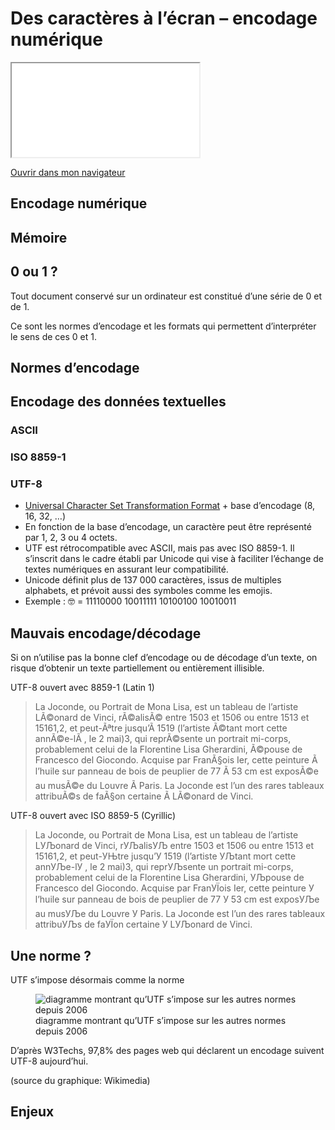 # Des caractères à l'écran -- encodage numérique 

::: {.content-visible when-format="html" unless-format="revealjs"}

```{=html}
<iframe src="_slides/encodage.html"></iframe>
```
[Ouvrir dans mon navigateur](_slides/encodage.html){target="_blank"} 

::: 

## Encodage numérique 

<!-- Alix 

- L'encodage = transformation de données d'un format à un autre
- Le degré zéro = transformation de données en valeurs binaires (on/off). On représente ces états par un 1 ou un 0.

    - un bit est une instance de 0 ou de 1
    - un train de bits (ou byte) est un groupe composé d'une suite de bits
    - un octet est un groupe de 8 bits

- Un fichier de 100 octets est + riche qu'un fichier de 10 octets
- La taille d'un fichier numérique = nombre d'instances de 0 et de 1 nécessaires à sa représentation

-->

## Mémoire 

<!-- Alix
- La taille d'un disque dur définit le nombre de bits disponibles pour encoder des informations simultanément. Par exemple, un disque dur de 50 Go de mémoire :

    - est égal à 50 000 000 000 octets (cinquante milliards)
    - est égal à 400 000 000 000 bits (quatre cents milliards)

- La taille d'un fichier définit le nombre de bits nécessaire à son encodage. Par exemple, un fichier d'une taille de 30 Ko :

    - nécessite 30 x 1 000 x 8 bits
    - contient donc un total de 160 000 instances de 1 ou 0
--> 

## 0 ou 1 ? 

Tout document conservé sur un ordinateur est constitué d'une série de 0 et de 1. 

Ce sont les normes d'encodage et les formats qui permettent d'interpréter le sens de ces 0 et 1. 

## Normes d'encodage 

<!-- Alix
- Les normes d'encodages = clefs d'encodage/décodage pour passer d'une forme intelligible pour les humains à une forme lisible par la machine
- En fonction du type de fichier encodé (texte, image, vidéo, etc.), il existe différents paysages de normes et de modes de représentation
- On en passe une partie en revue dans la suite du cours
-->

## Encodage des données textuelles

<!-- Alix

- Un document numérique textuel contient du texte (caractères alphanumériques et de symboles)
- La norme d'encodage d'un texte == une table de correspondance entre un groupe de bits et un caractère alphanumérique ou un symbole
- La norme d'encodage définit donc la liste des caractères disponibles (character set)
- En fonction de la norme, la représentation d'un caractère peut s'étendre sur un ou plusieurs octets
- Les normes les plus connues pour des textes en français sont :

    - ASCII (1963)
    - ISO 8859-1 (1986)
    - UTF-8 (1996)
--> 

### ASCII 

<!-- Alix

- [American Standard Code for Information Interchange](https://fr.wikipedia.org/wiki/American_Standard_Code_for_Information_Interchange)
- Chaque caractère est représenté par 7 bits empaquetés dans 1 octet
- Le jeu de caractères est composé de 95 éléments (pas de caractères accentués) :

```
 !"#$%&'()*+,-./
0123456789:;<=>?
@ABCDEFGHIJKLMNO
PQRSTUVWXYZ[\]^_
`abcdefghijklmno
pqrstuvwxyz{|}~
```

- Exemple : A = 01000001

--> 

### ISO 8859-1 

<!-- Alix

- Elle est souvent appelée Latin1 mais aussi Western Europe
- Chaque caractère est représenté par 8 bits
- ISO 8859-1 est rétrocompatible avec ASCII. Le jeu de caractères est composé de 191 éléments : les 95 caractères de la norme ASCII + des symboles et des caractères accentués :

```
 !"#$%&'()*+,-./    ¡¢£¤¥¦§¨©ª«¬-®¯
0123456789:;<=>?   °±²³´µ¶·¸¹º»¼½¾¿
@ABCDEFGHIJKLMNO   ÀÁÂÃÄÅÆÇÈÉÊËÌÍÎÏ
PQRSTUVWXYZ[\]^_   ÐÑÒÓÔÕÖ×ØÙÚÛÜÝÞß
`abcdefghijklmno   àáâãäåæçèéêëìíîï
pqrstuvwxyz{|}~    ðñòóôõö÷øùúûüýþÿ
```

- Exemple: é = 11101001

-->

### UTF-8 

- [Universal Character Set Transformation Format](https://fr.wikipedia.org/wiki/UTF-8) + base d'encodage (8, 16, 32, ...)
- En fonction de la base d'encodage, un caractère peut être représenté par 1, 2, 3 ou 4 octets.
- UTF est rétrocompatible avec ASCII, mais pas avec ISO 8859-1. Il s'inscrit dans le cadre établi par Unicode qui vise à faciliter l'échange de textes numériques en assurant leur compatibilité.
- Unicode définit plus de 137 000 caractères, issus de multiples alphabets, et prévoit aussi des symboles comme les emojis.
- Exemple : 🤓 = 11110000 10011111 10100100 10010011

## Mauvais encodage/décodage

Si on n'utilise pas la bonne clef d'encodage ou de décodage d'un texte, on risque d'obtenir un texte partiellement ou entièrement illisible.

UTF-8 ouvert avec 8859-1 (Latin 1)

> La Joconde, ou Portrait de Mona Lisa, est un tableau de l'artiste LÃ©onard de Vinci, rÃ©alisÃ© entre 1503 et 1506 ou entre 1513 et 15161,2, et peut-Ãªtre jusqu'Ã  1519 (l'artiste Ã©tant mort cette annÃ©e-lÃ , le 2 mai)3, qui reprÃ©sente un portrait mi-corps, probablement celui de la Florentine Lisa Gherardini, Ã©pouse de Francesco del Giocondo. Acquise par FranÃ§ois Ier, cette peinture Ã  l'huile sur panneau de bois de peuplier de 77 Ã 53 cm est exposÃ©e au musÃ©e du Louvre Ã  Paris. La Joconde est l'un des rares tableaux attribuÃ©s de faÃ§on certaine Ã  LÃ©onard de Vinci.

</section>
<section>

UTF-8 ouvert avec ISO 8859-5 (Cyrillic)

> La Joconde, ou Portrait de Mona Lisa, est un tableau de l'artiste LУЉonard de Vinci, rУЉalisУЉ entre 1503 et 1506 ou entre 1513 et 15161,2, et peut-УЊtre jusqu'У  1519 (l'artiste УЉtant mort cette annУЉe-lУ , le 2 mai)3, qui reprУЉsente un portrait mi-corps, probablement celui de la Florentine Lisa Gherardini, УЉpouse de Francesco del Giocondo. Acquise par FranУЇois Ier, cette peinture У  l'huile sur panneau de bois de peuplier de 77 У 53 cm est exposУЉe au musУЉe du Louvre У  Paris. La Joconde est l'un des rares tableaux attribuУЉs de faУЇon certaine У  LУЉonard de Vinci.

## Une norme ? 

UTF s'impose désormais comme la norme

![diagramme montrant qu'UTF s'impose sur les autres normes depuis 2006](img/encoding_trends.png)

D'après W3Techs, 97,8% des pages web qui déclarent un encodage suivent UTF-8 aujourd'hui.

(source du graphique: Wikimedia)

## Enjeux

<!-- Alix

- Rendre un document compatible avec des moteurs de recherche :

   - moteur de recherche plein texte
   - moteur de recherche combinant la recherche plein texte avec une recherche à facettes (via métadonnées)
   - création d'index (de personnes, de lieux, etc) grâce aux entités nommées

- Voire réaliser une édition numérique !
-->
